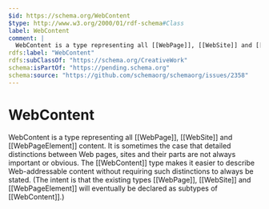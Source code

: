 ```yaml
---
$id: https://schema.org/WebContent
$type: http://www.w3.org/2000/01/rdf-schema#Class
label: WebContent
comment: |
  WebContent is a type representing all [[WebPage]], [[WebSite]] and [[WebPageElement]] content. It is sometimes the case that detailed distinctions between Web pages, sites and their parts are not always important or obvious. The  [[WebContent]] type makes it easier to describe Web-addressable content without requiring such distinctions to always be stated. (The intent is that the existing types [[WebPage]], [[WebSite]] and [[WebPageElement]] will eventually be declared as subtypes of [[WebContent]].)
rdfs:label: "WebContent"
rdfs:subClassOf: "https://schema.org/CreativeWork"
schema:isPartOf: "https://pending.schema.org"
schema:source: "https://github.com/schemaorg/schemaorg/issues/2358"
---
```


# WebContent

WebContent is a type representing all [[WebPage]], [[WebSite]] and [[WebPageElement]] content. It is sometimes the case that detailed distinctions between Web pages, sites and their parts are not always important or obvious. The  [[WebContent]] type makes it easier to describe Web-addressable content without requiring such distinctions to always be stated. (The intent is that the existing types [[WebPage]], [[WebSite]] and [[WebPageElement]] will eventually be declared as subtypes of [[WebContent]].)

